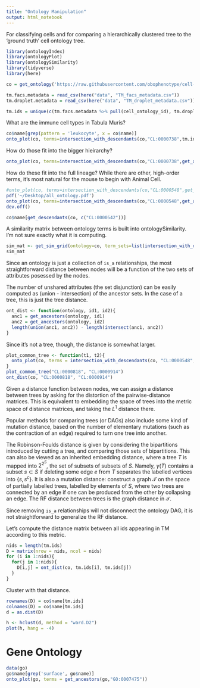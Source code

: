 ```yaml
---
title: "Ontology Manipulation"
output: html_notebook
---
```


For classifying cells and for comparing a hierarchically clustered tree to the 'ground truth' cell ontology tree.

```r
library(ontologyIndex)
library(ontologyPlot)
library(ontologySimilarity)
library(tidyverse)
library(here)

co = get_ontology('https://raw.githubusercontent.com/obophenotype/cell-ontology/master/cl-basic.obo', extract_tags='everything')
```

```r
tm.facs.metadata = read_csv(here("data", "TM_facs_metadata.csv"))
tm.droplet.metadata = read_csv(here("data", "TM_droplet_metadata.csv"))
```

```r
tm.ids = unique(c(tm.facs.metadata %>% pull(cell_ontology_id), tm.droplet.metadata %>% pull(cell_ontology_id)))
```

What are the immune cell types in Tabula Muris?

```r
co$name[grep(pattern = 'leukocyte', x = co$name)]
onto_plot(co, terms=intersection_with_descendants(co,"CL:0000738",tm.ids))
```

How do those fit into the bigger hieirarchy?

```r
onto_plot(co, terms=intersection_with_descendants(co,"CL:0000738",get_ancestors(co,tm.ids)))
```

How do these fit into the full lineage? While there are other, high-order terms, it's most natural for the mouse to begin with Animal Cell.

```r
#onto_plot(co, terms=intersection_with_descendants(co,"CL:0000548",get_ancestors(co, c("CL:0000236", "CL:0002420"))))
pdf('~/Desktop/all_ontology.pdf')
onto_plot(co, terms=intersection_with_descendants(co,"CL:0000548",get_ancestors(co, tm.ids)))
dev.off()
```

```r
co$name[get_descendants(co, c("CL:0000542"))]
```

A similarity matrix between ontology terms is built into ontologySimilarity. I'm not sure exactly what it is computing.

```r
sim_mat <- get_sim_grid(ontology=co, term_sets=list(intersection_with_descendants(co,"CL:0000738",tm.ids)))
sim_mat
```

Since an ontology is just a collection of `is_a` relationships, the most straightforward distance between nodes will be a function of the two sets of attributes posessed by the nodes.

The number of unshared attributes (the set disjunction) can be easily computed as (union - intersection) of the ancestor sets. In the case of a tree, this is just the tree distance.

```r
ont_dist <- function(ontology, id1, id2){
  anc1 = get_ancestors(ontology, id1)
  anc2 = get_ancestors(ontology, id2)
  length(union(anc1, anc2)) - length(intersect(anc1, anc2))
}
```

Since it's not a tree, though, the distance is somewhat larger.

```r
plot_common_tree <- function(t1, t2){
  onto_plot(co, terms = intersection_with_descendants(co, "CL:0000548", union(get_ancestors(co, t1), get_ancestors(co, t2))))
}
plot_common_tree("CL:0000818", "CL:0000914")
ont_dist(co, "CL:0000818", "CL:0000914")
```

Given a distance function between nodes, we can assign a distance between trees by asking for the distortion of the pairwise-distance matrices. This is equivalent to embedding the space of trees into the metric space of distance matrices, and taking the $L^1$ distance there.

Popular methods for comparing trees (or DAGs) also include some kind of mutation distance, based on the number of elementary mutations (such as the contraction of an edge) required to turn one tree into another.

The Robinson-Foulds distance is given by considering the bipartitions introduced by cutting a tree, and comparing those sets of bipartitions. This can also be viewed as an inherited embedding distance, where a tree $T$ is mapped into $2^{2^S}$, the set of subsets of subsets of $S$. Namely, $\gamma(T)$ contains a subset $s \subset S$ if deleting some edge $e$ from $T$ separates the labelled vertices into $\{s, s^c\}$. It is also a mutation distance: construct a graph $\mathcal{T}$ on the space of partially labelled trees, labelled by elements of $S$, where two trees are connected by an edge if one can be produced from the other by collapsing an edge. The RF distance between trees is the graph distance in $\mathcal{T}$. 

Since removing `is_a` relationships will not disconnect the ontology DAG, it is not straightforward to generalize the RF distance.


Let's compute the distance matrix between all ids appearing in TM according to this metric.

```r
nids = length(tm.ids)
D = matrix(nrow = nids, ncol = nids)
for (i in 1:nids){
  for(j in 1:nids){
    D[i,j] = ont_dist(co, tm.ids[i], tm.ids[j])
  }
}
```

Cluster with that distance.

```r
rownames(D) = co$name[tm.ids]
colnames(D) = co$name[tm.ids]
d = as.dist(D)

h <- hclust(d, method = "ward.D2")
plot(h, hang = -4)
```


# Gene Ontology

```r
data(go)
go$name[grep('surface', go$name)]
onto_plot(go, terms = get_ancestors(go,"GO:0007475"))
```


